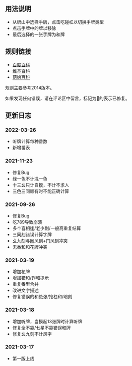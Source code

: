 ## 用法说明

- 从牌山中选择手牌，点击吃碰杠以切换手牌类型
- 点击手牌中的牌以移除
- 最后选择的一张手牌为和牌

## 规则链接

- [百度百科](https://baike.baidu.com/item/%E5%9B%BD%E6%A0%87%E9%BA%BB%E5%B0%86/1287558)
- [维基百科](https://zh.wikipedia.org/wiki/%E5%9B%BD%E6%A0%87%E9%BA%BB%E5%B0%86)
- [萌娘百科](https://zh.moegirl.org.cn/%E5%9B%BD%E6%A0%87%E9%BA%BB%E5%B0%86)

规则主要参考2014版本。

如果发现任何错误，请在评论区中留言，标记为🚀的表示已修复。

## 更新日志

### 2022-03-26

- 听牌计算每种番数
- 新增番表

### 2021-11-23

- 修复Bug
- 绿一色不计混一色
- 十三幺只计自摸，不计不求人
- 三色三同顺有时不能正确计算

### 2021-09-26

- 修复Bug
- 吃789导致崩溃
- 多个喜相逢/老少副/一般高重复结算
- 三同刻错误计算字牌
- 幺九刻与圈风刻+门风刻冲突
- 无番和和花牌冲突

### 2021-03-19

- 增加花牌
- 增加错和/诈和提示
- 重复番型合并
- 改进文字描述
- 修复错误的和绝张/抢杠和/暗刻

### 2021-03-18

- 增加听牌，当摸起13张牌时计算听牌
- 修复全不靠/七星不靠错误和牌
- 修复幺九刻不计风字

### 2021-03-17

- 第一版上线